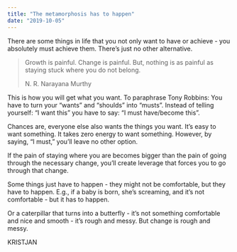 ```yaml
---
title: "The metamorphosis has to happen"
date: "2019-10-05"
---
```


There are some things in life that you not only want to have or achieve - you absolutely must achieve them. There’s just no other alternative.

> Growth is painful. Change is painful. But, nothing is as painful as staying stuck where you do not belong.
> 
> N. R. Narayana Murthy

This is how you will get what you want. To paraphrase Tony Robbins: You have to turn your “wants” and “shoulds” into “musts”. Instead of telling yourself: “I want this” you have to say: “I must have/become this”.

Chances are, everyone else also wants the things you want. It’s easy to want something. It takes zero energy to want something. However, by saying, “I must,” you’ll leave no other option.

If the pain of staying where you are becomes bigger than the pain of going through the necessary change, you’ll create leverage that forces you to go through that change.

Some things just have to happen - they might not be comfortable, but they have to happen. E.g., if a baby is born, she’s screaming, and it’s not comfortable - but it has to happen.

Or a caterpillar that turns into a butterfly - it’s not something comfortable and nice and smooth - it’s rough and messy. But change is rough and messy.

KRISTJAN
